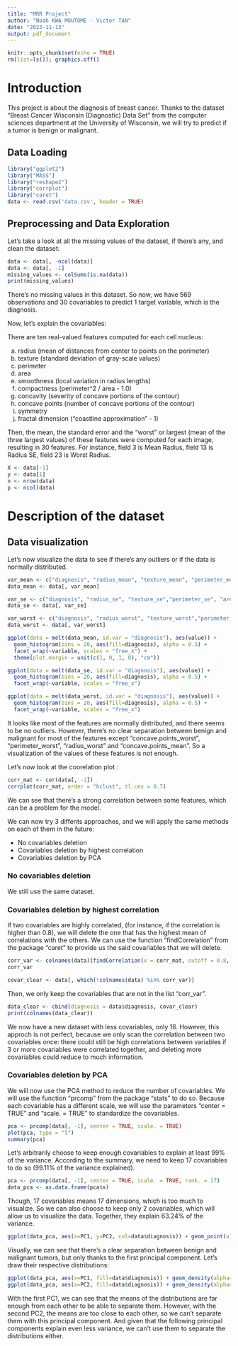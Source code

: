 ```yaml
---
title: "MRR Project"
author: "Noah KWA MOUTOME - Victor TAN"
date: "2023-11-13"
output: pdf_document
---
```


```r
knitr::opts_chunk$set(echo = TRUE)
rm(list=ls()); graphics.off()
```

# Introduction

This project is about the diagnosis of breast cancer. Thanks to the dataset "Breast Cancer Wisconsin (Diagnostic) Data Set" from the computer sciences department at the University of Wisconsin, we will try to predict if a tumor is benign or malignant.

## Data Loading
```r
library("ggplot2")
library("MASS")
library("reshape2")
library("corrplot")
library("caret")
data <- read.csv('data.csv', header = TRUE)
```


## Preprocessing and Data Exploration
Let's take a look at all the missing values of the dataset, if there's any, and clean the dataset:
```r
data <- data[, -ncol(data)]
data <- data[, -1]
missing_values <- colSums(is.na(data))
print(missing_values)
```

There's no missing values in this dataset.
So now, we have 569 observations and 30 covariables to predict 1 target variable, which is the diagnosis.

Now, let's explain the covariables: 

There are ten real-valued features computed for each cell nucleus:

  a) radius (mean of distances from center to points on the perimeter)
  b) texture (standard deviation of gray-scale values)
  c) perimeter
  d) area
  e) smoothness (local variation in radius lengths)
  f) compactness (perimeter^2 / area - 1.0)
  g) concavity (severity of concave portions of the contour)
  h) concave points (number of concave portions of the contour)
  i) symmetry
  j) fractal dimension ("coastline approximation" - 1)

Then, the mean, the standard error and the "worst" or largest (mean of the three
largest values) of these features were computed for each image,
resulting in 30 features. For instance, field 3 is Mean Radius, field
13 is Radius SE, field 23 is Worst Radius.


```r
X <- data[-1]
y <- data[1]
n <- nrow(data)
p <- ncol(data)
```



# Description of the dataset


## Data visualization

Let's now visualize the data to see if there's any outliers or if the data is normally distributed.

```r

var_mean <- c("diagnosis", "radius_mean", "texture_mean", "perimeter_mean", "area_mean", "smoothness_mean", "compactness_mean", "concavity_mean", "concave.points_mean", "symmetry_mean", "fractal_dimension_mean")
data_mean <- data[, var_mean]

var_se <- c("diagnosis", "radius_se", "texture_se","perimeter_se", "area_se", "smoothness_se", "compactness_se", "concavity_se", "concave.points_se", "symmetry_se", "fractal_dimension_se" )
data_se <- data[, var_se]

var_worst <- c("diagnosis", "radius_worst", "texture_worst","perimeter_worst", "area_worst", "smoothness_worst", "compactness_worst", "concavity_worst", "concave.points_worst", "symmetry_worst", "fractal_dimension_worst" )
data_worst <- data[, var_worst]
```

```r
ggplot(data = melt(data_mean, id.var = "diagnosis"), aes(value)) +
  geom_histogram(bins = 20, aes(fill=diagnosis), alpha = 0.5) +
  facet_wrap(~variable, scales = "free_x") + 
  theme(plot.margin = unit(c(1, 0, 1, 0), "cm"))

ggplot(data = melt(data_se, id.var = "diagnosis"), aes(value)) +
  geom_histogram(bins = 20, aes(fill=diagnosis), alpha = 0.5) +
  facet_wrap(~variable, scales = "free_x")

ggplot(data = melt(data_worst, id.var = "diagnosis"), aes(value)) +
  geom_histogram(bins = 20, aes(fill=diagnosis), alpha = 0.5) +
  facet_wrap(~variable, scales = "free_x")
```


It looks like most of the features are normally distributed, and there seems to be no outliers.
However, there's no clear separation between benign and malignant for most of the features except "concave.points_worst", "perimeter_worst", "radius_worst" and "concave.points_mean".
So a visualization of the values of these features is not enough.


Let's now look at the coorelation plot :

```r
corr_mat <- cor(data[, -1])
corrplot(corr_mat, order = "hclust", tl.cex = 0.7) 
```

We can see that there's a strong correlation between some features, which can be a problem for the model.


We can now try 3 diffents approaches, and we will apply the same methods on each of them in the future:
  
  - No covariables deletion
  - Covariables deletion by highest correlation
  - Covariables deletion by PCA


### No covariables deletion

We still use the same dataset.


### Covariables deletion by highest correlation

If two covariables are highly correlated, (for instance, if the correlation is higher than 0.8), we will delete the one that has the highest mean of correlations with the others.
We can use the function "findCorrelation" from the package "caret" to provide us the said covariables that we will delete.

```r
corr_var <- colnames(data)[findCorrelation(x = corr_mat, cutoff = 0.8, verbose = TRUE)]
corr_var
```

```r
covar_clear <- data[, which(!colnames(data) %in% corr_var)]
```

Then, we only keep the covariables that are not in the list "corr_var".
```r
data_clear <- cbind(diagnosis = data$diagnosis, covar_clear)
print(colnames(data_clear))
```

We now have a new dataset with less covariables, only 16.
However, this approch is not perfect, because we only scan the correlation between two covariables once:
there could still be high correlations between variables if 3 or more covariables were correlated together, and deleting more covariables could reduce to much information.


### Covariables deletion by PCA

We will now use the PCA method to reduce the number of covariables.
We will use the function "prcomp" from the package "stats" to do so.
Because each covariable has a different scale, we will use the parameters "center = TRUE" and "scale. = TRUE" to standardize the covariables.
```r
pca <- prcomp(data[, -1], center = TRUE, scale. = TRUE)
plot(pca, type = "l")
summary(pca)
```

Let's arbitrarily choose to keep enough covariables to explain at least 99% of the variance.
According to the summary, we need to keep 17 covariables to do so (99.11% of the variance explained).

```r
pca <- prcomp(data[, -1], center = TRUE, scale. = TRUE, rank. = 17)
data_pca <- as.data.frame(pca$x)
```

Though, 17 covariables means 17 dimensions, which is too much to visualize.
So we can also choose to keep only 2 covariables, which will allow us to visualize the data.
Together, they explain 63.24% of the variance.
  
```r
ggplot(data_pca, aes(x=PC1, y=PC2, col=data$diagnosis)) + geom_point(alpha=0.5)
```

Visually, we can see that there's a clear separation between benign and malignant tumors, but only thanks to the first principal component.
Let's draw their respective distributions:
  
```r
ggplot(data_pca, aes(x=PC1, fill=data$diagnosis)) + geom_density(alpha=0.5)
ggplot(data_pca, aes(x=PC2, fill=data$diagnosis)) + geom_density(alpha=0.5)
```

With the first PC1, we can see that the means of the distributions are far enough from each other to be able to separate them.
However, with the second PC2, the means are too close to each other, so we can't separate them with this principal component.
And given that the following principal components explain even less variance, we can't use them to separate the distributions either.
